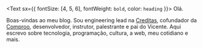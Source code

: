 <Text sx={{ fontSize: [4, 5, 6], fontWeight: `bold`, color: `heading` }}>
  Olá.
</Text>

Boas-vindas ao meu blog. Sou engineering lead na [Creditas](https://www.creditas.com), cofundador da [Comproo](https://comproo.com.br), desenvolvedor, instrutor, palestrante e pai do Vicente. Aqui escrevo sobre tecnologia, programação, cultura, a web, meu cotidiano e mais.
